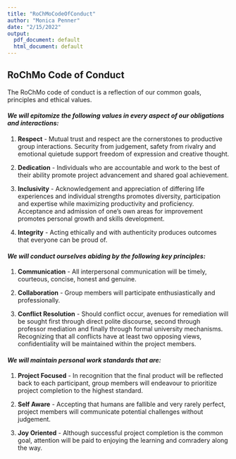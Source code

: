 ```yaml
---
title: "RoChMoCodeOfConduct"
author: "Monica Penner"
date: "2/15/2022"
output:
  pdf_document: default
  html_document: default
---
```



## RoChMo Code of Conduct

The RoChMo code of conduct is a reflection of our common goals, principles and ethical values.  

#### _We will epitomize the following values in every aspect of our obligations and interactions:_  

1. **Respect** - Mutual trust and respect are the cornerstones to productive group interactions.  Security from judgement, safety from rivalry and emotional quietude support freedom of expression and creative thought.  

2. **Dedication** - Individuals who are accountable and work to the best of their ability promote project advancement and shared goal achievement.  

3. **Inclusivity** - Acknowledgement and appreciation of differing life experiences and individual strengths promotes diversity, participation and expertise while maximizing productivity and proficiency. Acceptance and admission of one's own areas for improvement promotes personal growth and skills development.  

4. **Integrity** - Acting ethically and with authenticity produces outcomes that everyone can be proud of.  



#### _We will conduct ourselves abiding by the following key principles:_  

1. **Communication** - All interpersonal communication will be timely, courteous, concise, honest and genuine.  

2. **Collaboration** - Group members will participate enthusiastically and professionally.  

3. **Conflict Resolution** - Should conflict occur, avenues for remediation will be sought first through direct polite discourse, second through professor mediation and finally through formal university mechanisms.  Recognizing that all conflicts have at least two opposing views, confidentiality will be maintained within the project members.  


#### _We will maintain personal work standards that are:_  
 
1. **Project Focused** -  In recognition that the final product will be reflected back to each participant, group members will endeavour to prioritize project completion to the highest standard.  

2. **Self Aware** - Accepting that humans are fallible and very rarely perfect, project members will communicate potential challenges without judgement.  

3. **Joy Oriented** - Although successful project completion is the common goal, attention will be paid to enjoying the learning and comradery along the way.
